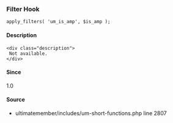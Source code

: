
### Filter Hook    
    
```
apply_filters( 'um_is_amp', $is_amp );
```

#### Description
    <div class="description">
     Not available.
    </div>

#### Since
<div class="description">
1.0
</div>

#### Source
  - <Link href="/developer/files/includes-um-short-functions#source-view.2807">ultimatemember/includes/um-short-functions.php</Link> <Link href="/developer/files/includes-um-short-functions#source-view.2807">line 2807</Link>

